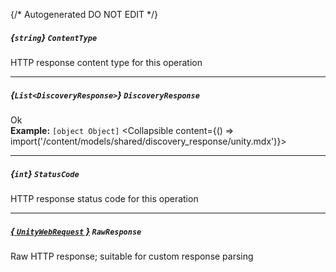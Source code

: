 {/* Autogenerated DO NOT EDIT  */}

##### *{`string`}* `ContentType`
HTTP response content type for this operation

---
##### *{`List<DiscoveryResponse>`}* `DiscoveryResponse`
Ok
<br/>
**Example:** `[object Object]`
<Collapsible content={() => import('/content/models/shared/discovery_response/unity.mdx')}>
</Collapsible>

---
##### *{`int`}* `StatusCode`
HTTP response status code for this operation

---
##### [*{ `UnityWebRequest` }*](https://docs.unity3d.com/2021.3/Documentation/ScriptReference/Networking.UnityWebRequest.html) `RawResponse`
Raw HTTP response; suitable for custom response parsing

